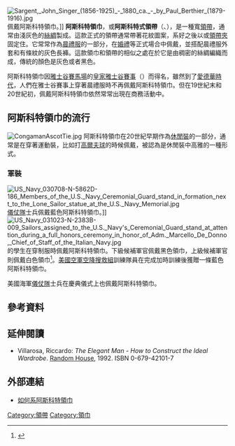 [[Image:Sargent,_John_Singer_(1856-1925)_-_1880_ca._-_by_Paul_Berthier_(1879-1916).jpg|thumb]]佩戴阿斯科特領巾。]]
'''阿斯科特領巾'''，或'''阿斯科特式領帶'''（{{lang-en|Ascot tie}}、{{lang-en-gb|Day cravat}}），是一種寬[[領帶|領帶]]，通常由淺灰色的[[絲綢|絲綢]]製成。這款正式的領帶通常帶著花紋圖案，系好之後以{{link-en|領帶大頭針|Tie pin}}或[[領帶夾|領帶夾]]固定住。它常常作為[[晨禮服|晨禮服]]的一部分，在[[婚禮|婚禮]]等正式場合中佩戴，並搭配晨禮服外套和有條紋的灰色長褲。這款領巾和領帶的相似之處在於它是由稠密的絲綢編織而成，傳統的顏色是灰色或者黑色。

阿斯科特領巾因[[雅士谷賽馬場|雅士谷賽馬場]]的[[雅士谷賽馬場#皇家雅士谷賽期|皇家雅士谷賽事]]（{{lang-en|Royal Ascot}}）而得名，雖然到了[[愛德華時代|愛德華時代]]，人們在雅士谷賽事上穿著晨禮服時不再佩戴阿斯科特領巾。但在19世紀末和20世紀初，佩戴阿斯科特領巾依然常常出現在商務活動中。

== 阿斯科特領巾的流行 ==
[[File:CongamanAscotTie.jpg|thumb]]
阿斯科特領巾在20世紀早期作為[[休閒裝|休閒裝]]的一部分，通常是在穿著運動裝，比如打[[高爾夫球|高爾夫球]]的時候佩戴，被認為是休閒裝中高雅的一種形式。

=== 軍裝 ===
[[File:US_Navy_030708-N-5862D-186_Members_of_the_U.S._Navy_Ceremonial_Guard_stand_in_formation_next_to_the_Lone_Sailor_statue_at_the_U.S._Navy_Memorial.jpg|thumb]][[儀仗隊|儀仗隊]]士兵佩戴藍色阿斯科特領巾。]]
[[File:US_Navy_031023-N-2383B-009_Sailors_assigned_to_the_U.S._Navy's_Ceremonial_Guard_stand_at_attention_during_a_full_honors_ceremony_in_honor_of_Adm._Marcello_De_Donno,_Chief_of_Staff_of_the_Italian_Navy.jpg|thumb]]
{{link-en|美國候補軍官學校|Officer Candidate School (United States Army)}}的學生在穿制服時佩戴阿斯科特領巾。下級候補軍官佩戴黑色領巾，上級候補軍官則佩戴白色領巾<ref>{{Cite web|url= http://www.globalsecurity.org/military/systems/ground/m1-steel-pot.htm|title= M1 Steel Combat Helmet and Liner|accessdate= 2016年12月12日|work= |publisher= globalsecurity.org|language= en|archive-date= 2016年12月21日|archive-url= https://web.archive.org/web/20161221065801/http://www.globalsecurity.org/military/systems/ground/m1-steel-pot.htm|dead-url= no}}</ref>。[[美國空軍空降搜救組|美國空軍空降搜救組]]訓練隊員在完成加時訓練後獲贈一條藍色阿斯科特領巾。

美國海軍[[儀仗隊|儀仗隊]]士兵在慶典儀式上也佩戴阿斯科特領巾。

== 參考資料 ==
{{Reflist}}

== 延伸閱讀 ==
* Villarosa, Riccardo: ''The Elegant Man - How to Construct the Ideal Wardrobe''. [[Random_House|Random House]], 1992. ISBN 0-679-42101-7

== 外部連結 ==
{{commons category|Ascot ties}}
* [https://web.archive.org/web/20150316190245/http://www.bows-n-ties.com/how-to-tie-an-ascot-tie.php 如何系阿斯科特領巾] {{en}}

{{DEFAULTSORT:Ascot tie}}
[[Category:領帶|Category:領帶]]
[[Category:領巾|Category:領巾]]